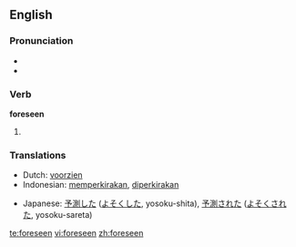 ==English==

===Pronunciation===
* {{IPA|/foɻ'si:n/}}
* {{audio|en-us-foreseen.ogg|Audio (US)}}

===Verb===
'''foreseen'''

# {{past participle of|[[foresee]]}}

===Translations===
{{rfc-level|Translations at L3+ (AutoFormat would have corrected level of Translations)}}
{{trans-top|past participle of foresee}}
* Dutch: [[voorzien]]
* Indonesian: [[kira|memperkirakan]], [[kira|diperkirakan]]
{{trans-mid}}
* Japanese: [[予測]]した ([[よそく]]した, yosoku-shita), [[予測]]された ([[よそく]]された, yosoku-sareta)
{{trans-bottom}}

[[te:foreseen]]
[[vi:foreseen]]
[[zh:foreseen]]